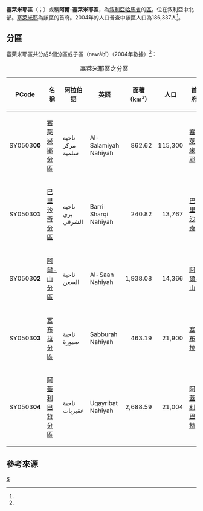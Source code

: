 {{Infobox settlement
|name = 塞萊米耶區
|native_name = {{rtl-lang|ar|منطقة سلمية}}
|settlement_type = [[哈馬省|哈馬省]]行政區
|image_skyline = 
|image_map = Salamiyah District.svg
|map_caption = 塞萊米耶區在哈馬省的位置（黃色區塊處）
|type = 敘利亞行政區
|subdivision_type = 國家
|subdivision_name = {{flag|Syria}}
|subdivision_type1 = 省
|subdivision_name1 = [[哈馬省|哈馬省]]
|parts_type = 分區
|parts_style = para
|p1 = 5個分區
|seat = [[塞萊米耶|塞萊米耶]]
|area_total_km2 = 6,193.30
|population = 186,337
|population_as_of = 2004
|population_density_km2 = 30.09
|population_footnotes =<ref name=census2004>{{cite web |title=General Census of Population and Housing 2004 |url=http://www.cbssyr.sy/General%20census/census%202004/pop-man.pdf |publisher=Central Bureau of Statistics |language=ar |accessdate=2015-12-17 |deadurl=yes |archiveurl=https://web.archive.org/web/20151208115353/http://www.cbssyr.sy/General%20census/census%202004/pop-man.pdf |archivedate=2015-12-08 }}也可參閱英語版的資料：{{cite web |title=2004 Census Data |url=https://www.humanitarianresponse.info/en/operations/syria/dataset/syrian-arab-republic-other |publisher=UN OCHA |accessdate=2015-12-17 |archive-date=2017-10-10 |archive-url=https://web.archive.org/web/20171010105732/https://www.humanitarianresponse.info/en/operations/syria/dataset/syrian-arab-republic-other |dead-url=no }}</ref>
|coordinates_display = inline,title
|coordinates_region = SY
|latNS = N
|latd = 35
|latm = 00
|lats = 43
|longEW = E
|longd = 37
|longm = 03
|longs = 39
|elevation_ft = 
|elevation_m = 
|geocode = SY0503
|website =
}}

'''塞萊米耶區'''（{{lang-ar|منطقة سلمية}}；{{lang-en|Al-Salamiyah District}}）或稱'''阿爾-塞萊米耶區'''，為[[敘利亞|敘利亞]][[哈馬省|哈馬省]]的[[区_(叙利亚)|區]]，位在敘利亞中北部。[[塞萊米耶|塞萊米耶]]為該區的首府。2004年的人口普查中該區人口為186,337人<ref name=census2004 />。

==分區==
塞萊米耶區共分成5個分區或子區（nawāḥī）（2004年數據）<ref name=census2004 />：

{| class="wikitable sortable"
|- 
|+ 塞萊米耶區之分區
! PCode || 名稱 || 阿拉伯語 || 英語 || 面積<br>（km²） || 人口 || 首府 
|-
| SY0503'''00'''
| [[塞萊米耶分區|塞萊米耶分區]]
| ناحية مركز سلمية
| Al-Salamiyah Nahiyah
| align=right | 	862.62
| align=right | 115,300
| [[塞萊米耶|塞萊米耶]]
|-
| SY0503'''01'''
| [[巴里沙奇分區|巴里沙奇分區]]
| ناحية بري الشرقي
| Barri Sharqi Nahiyah
| align=right | 240.82
| align=right | 13,767
| [[巴里沙奇|巴里沙奇]]
|-
| SY0503'''02'''
| [[阿爾-山分區|阿爾-山分區]]
| ناحية السعن
| Al-Saan Nahiyah
| align=right | 1,938.08
| align=right | 14,366
| [[阿爾-山|阿爾-山]]
|-
| SY0503'''03'''
| [[塞布拉分區|塞布拉分區]]
| ناحية صبورة
| Sabburah Nahiyah
| align=right | 463.19
| align=right | 21,900
| [[塞布拉|塞布拉]]
|-
| SY0503'''04'''
| [[阿蓋利巴特分區|阿蓋利巴特分區]]
| ناحية عقيربات
| Uqayribat Nahiyah
| align=right | 2,688.59
| align=right | 21,004
| [[阿蓋利巴特|阿蓋利巴特]]
|}

==參考來源==
{{reflist}}

{{敘利亞二級行政區|state=collapsed}}

[[Category:哈馬省區份|S]]

{{Syria-geo-stub}}